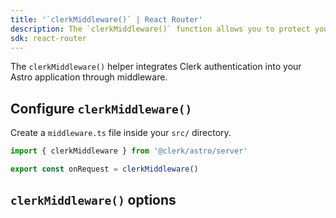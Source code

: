 ```yaml
---
title: '`clerkMiddleware()` | React Router'
description: The `clerkMiddleware()` function allows you to protect your Astro application using Middleware.
sdk: react-router
---
```


The `clerkMiddleware()` helper integrates Clerk authentication into your Astro application through middleware.

## Configure `clerkMiddleware()`

Create a `middleware.ts` file inside your `src/` directory.

```ts {{ filename: 'src/middleware.ts' }}
import { clerkMiddleware } from '@clerk/astro/server'

export const onRequest = clerkMiddleware()
```

## `clerkMiddleware()` options

<Include src="_partials/clerk-middleware-options" />
